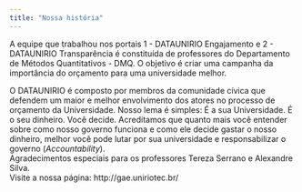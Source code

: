 ```yaml
---
title: "Nossa história"
---
```


A equipe que trabalhou nos portais 1 - DATAUNIRIO Engajamento e 2 - DATAUNIRIO Transparência é constituída de professores do Departamento de Métodos Quantitativos - DMQ. 
O objetivo é criar uma campanha da importância do orçamento para uma universidade melhor.

O DATAUNIRIO é composto por membros da comunidade cívica que defendem um maior e melhor envolvimento dos atores no processo de orçamento da Universidade. Nosso lema é simples: É a sua Universidade. É o seu dinheiro. Você decide. Acreditamos que quanto mais você entender sobre como nosso governo funciona e como ele decide gastar o nosso dinheiro, melhor você pode lutar por sua universidade e responsabilizar o governo (*Accountability*). 
<br>
Agradecimentos especiais para os professores Tereza Serrano e Alexandre Silva.
<br>
Visite a nossa página: http://gae.uniriotec.br/
